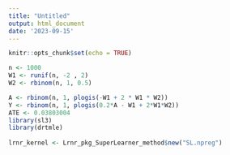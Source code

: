 ```yaml
---
title: "Untitled"
output: html_document
date: '2023-09-15'
---
```


```r
knitr::opts_chunk$set(echo = TRUE)
```

```r
n <- 1000
W1 <- runif(n, -2 , 2)
W2 <- rbinom(n, 1, 0.5)

A <- rbinom(n, 1, plogis(-W1 + 2 * W1 * W2))
Y <- rbinom(n, 1, plogis(0.2*A - W1 + 2*W1*W2))
ATE <- 0.03803004
library(sl3)
library(drtmle)
 
lrnr_kernel <- Lrnr_pkg_SuperLearner_method$new("SL.npreg")




```
